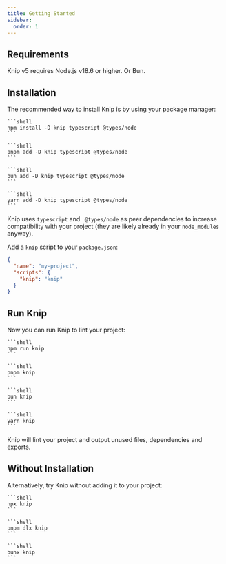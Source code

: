 ```yaml
---
title: Getting Started
sidebar:
  order: 1
---
```



## Requirements

Knip v5 requires Node.js v18.6 or higher. Or Bun.

## Installation

The recommended way to install Knip is by using your package manager:

<Tabs>
  <TabItem label="npm">

    ```shell
    npm install -D knip typescript @types/node
    ```

  </TabItem>
  <TabItem label="pnpm">

    ```shell
    pnpm add -D knip typescript @types/node
    ```

  </TabItem>
  <TabItem label="bun">

    ```shell
    bun add -D knip typescript @types/node
    ```

  </TabItem>
  <TabItem label="yarn">

    ```shell
    yarn add -D knip typescript @types/node
    ```

  </TabItem>
</Tabs>

Knip uses `typescript` and ` @types/node` as peer dependencies to increase
compatibility with your project (they are likely already in your `node_modules`
anyway).

Add a `knip` script to your `package.json`:

```json title="package.json"
{
  "name": "my-project",
  "scripts": {
    "knip": "knip"
  }
}
```

## Run Knip

Now you can run Knip to lint your project:

<Tabs>
  <TabItem label="npm">

    ```shell
    npm run knip
    ```

  </TabItem>
  <TabItem label="pnpm">

    ```shell
    pnpm knip
    ```

  </TabItem>
  <TabItem label="bun">

    ```shell
    bun knip
    ```

  </TabItem>
  <TabItem label="yarn">

    ```shell
    yarn knip
    ```

  </TabItem>
</Tabs>

Knip will lint your project and output unused files, dependencies and exports.

## Without Installation

Alternatively, try Knip without adding it to your project:

<Tabs>
  <TabItem label="npm">

    ```shell
    npx knip
    ```

  </TabItem>
  <TabItem label="pnpm">

    ```shell
    pnpm dlx knip
    ```

  </TabItem>
  <TabItem label="bun">

    ```shell
    bunx knip
    ```

  </TabItem>
</Tabs>

